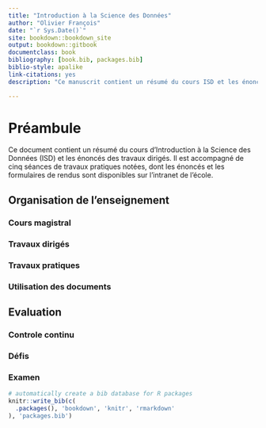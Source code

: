 ```yaml
--- 
title: "Introduction à la Science des Données"
author: "Olivier François"
date: "`r Sys.Date()`"
site: bookdown::bookdown_site
output: bookdown::gitbook
documentclass: book
bibliography: [book.bib, packages.bib]
biblio-style: apalike
link-citations: yes
description: "Ce manuscrit contient un résumé du cours ISD et les énoncés des travaux dirigés."

---
```


# Préambule

Ce document contient un résumé du cours d'Introduction à la Science des Données (ISD) et les énoncés des travaux dirigés. Il est accompagné de cinq séances de travaux pratiques notées, dont les énoncés et les formulaires de rendus sont disponibles sur l'intranet de l'école.

## Organisation de l'enseignement

### Cours magistral

### Travaux dirigés

### Travaux pratiques

### Utilisation des documents

## Evaluation 

### Controle continu

### Défis

### Examen


```r
# automatically create a bib database for R packages
knitr::write_bib(c(
  .packages(), 'bookdown', 'knitr', 'rmarkdown'
), 'packages.bib')
```
